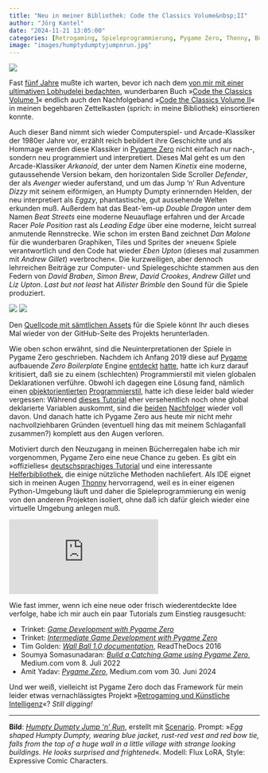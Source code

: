 ```yaml
---
title: "Neu in meiner Bibliothek: Code the Classics Volume&nbsp;II"
author: "Jörg Kantel"
date: "2024-11-21 13:05:00"
categories: [Retrogaming, Spieleprogrammierung, Pygame Zero, Thonny, Bücher]
image: "images/humptydumptyjumpnrun.jpg"
---
```


[![](images/humptydumptyjumpnrun-b.jpg)](https://www.flickr.com/photos/schockwellenreiter/54071240917/)

Fast [fünf Jahre](http://blog.schockwellenreiter.de/2019/12/2019121402.html) mußte ich warten, bevor ich nach dem [von mir mit einer ultimativen Lobhudelei bedachten](http://blog.schockwellenreiter.de/2020/02/2020022601.html), wunderbaren Buch »[Code the Classics Volume 1](https://magpi.raspberrypi.com/books/code-the-classics1)« endlich auch den Nachfolgeband »[Code the Classics Volume II](https://www.raspberrypi.com/news/code-the-classics-volume-ii-from-raspberry-pi-press/)« in meinen begehbaren Zettelkasten (sprich: in meine Bibliothek) einsortieren konnte.

Auch dieser Band nimmt sich wieder Computerspiel- und Arcade-Klassiker der 1980er Jahre vor, erzählt reich bebildert ihre Geschichte und als Hommage werden diese Klassiker in [Pygame Zero](http://cognitiones.kantel-chaos-team.de/multimedia/spieleprogrammierung/pygamezero.html) nicht einfach nur nach-, sondern neu programmiert und interpretiert. Dieses Mal geht es um den Arcade-Klassiker *Arkanoid*, der unter dem Namen *Kinetix* eine moderne, gutaussehende Version bekam, den horizontalen Side Scroller *Defender*, der als *Avenger* wieder auferstand, und um das Jump 'n' Run Adventure *Dizzy* mit seinem eiförmigen, an Humpty Dumpty erinnernden Helden, der neu interpretiert als *Eggzy*, phantastische, gut aussehende Welten erkunden muß. Außerdem hat das Beat-'em-up *Double Dragon* unter dem Namen *Beat Streets* eine moderne Neuauflage erfahren und der Arcade Racer *Pole Position* rast als *Leading Edge* über eine moderne, leicht surreal anmutende Rennstrecke. Wie schon im ersten Band zeichnet *Dan Malone* für die wunderbaren Graphiken, Tiles und Sprites der »neuen« Spiele verantwortlich und den Code hat wieder *Eben Upton* (dieses mal zusammen mit *Andrew Gillet*) »verbrochen«. Die kurzweiligen, aber dennoch lehrreichen Beiträge zur Computer- und Spielegeschichte stammen aus den Federn von *David Braben*, *Simon Brew*, *David Crookes*, *Andrew Gillet* und *Liz Upton*. *Last but not least* hat *Allister Brimble* den Sound für die Spiele produziert.

[![](images/codetheclassics1.jpg)](https://magpi.raspberrypi.com/books/code-the-classics1)&nbsp;[![](images/codetheclassics2.jpg)](https://www.raspberrypi.com/news/code-the-classics-volume-ii-from-raspberry-pi-press/)

Den [Quellcode mit sämtlichen Assets](https://github.com/raspberrypipress/Code-the-Classics-Vol2) für die Spiele könnt Ihr auch dieses Mal wieder von der GitHub-Seite des Projekts herunterladen.

Wie oben schon erwähnt, sind die Neuinterpretationen der Spiele in Pygame Zero geschrieben. Nachdem ich Anfang 2019 diese auf [Pygame](http://cognitiones.kantel-chaos-team.de/multimedia/spieleprogrammierung/pygame.html) aufbauende *Zero Boilerplate* Engine [entdeckt](http://blog.schockwellenreiter.de/2019/03/2019031703.html) [hatte](http://blog.schockwellenreiter.de/2019/03/2019031803.html), hatte ich kurz darauf kritisiert, daß sie zu einem (schlechten) Programmierstil mit vielen globalen Deklarationen verführe. Obwohl ich dagegen eine Lösung fand, nämlich einen [objektorientierten](http://blog.schockwellenreiter.de/2019/06/2019062701.html) [Programmierstil](http://blog.schockwellenreiter.de/2019/07/2019070102.html), hatte ich diese leider bald wieder vergessen: Während [dieses Tutorial](http://blog.schockwellenreiter.de/2019/07/2019072202.html) eher versehentlich noch ohne global deklarierte Variablen auskommt, sind die [beiden](http://blog.schockwellenreiter.de/2019/07/2019072402.html) [Nachfolger](http://blog.schockwellenreiter.de/2019/08/2019080701.html) wieder voll davon. Und danach hatte ich Pygame Zero aus heute mir nicht mehr nachvollziehbaren Gründen (eventuell hing das mit meinem Schlaganfall zusammen?) komplett aus den Augen verloren.

Motiviert durch den Neuzugang in meinen Bücherregalen habe ich mir vorgenommen, Pygame Zero eine neue Chance zu geben. Es gibt ein »offizielles« [deutschsprachiges Tutorial](https://pygame-zero.readthedocs.io/de/latest/index.html) und eine interessante [Helferbibliothek](https://www.aposteriori.com.sg/pygame-zero-helper/), die einige nützliche Methoden nachliefert. Als IDE eignet sich in meinen Augen [Thonny](http://cognitiones.kantel-chaos-team.de/programmierung/python/thonny.html) hervorragend, weil es in einer eigenen Python-Umgebung läuft und daher die Spieleprogrammierung ein wenig von den anderen Projekten isoliert, ohne daß ich dafür gleich wieder eine virtuelle Umgebung anlegen muß.

<iframe class="if16_9" src="https://www.youtube.com/embed/C06S7gf-LpU?si=6z71L2JzGcIWJnhj" title="YouTube video player" frameborder="0" allow="accelerometer; autoplay; clipboard-write; encrypted-media; gyroscope; picture-in-picture; web-share" referrerpolicy="strict-origin-when-cross-origin" allowfullscreen></iframe>

Wie fast immer, wenn ich eine neue oder frisch wiederentdeckte Idee verfolge, habe ich mir auch ein paar Tutorials zum Einstieg rausgesucht:

- Trinket: *[Game Development with Pygame Zero](https://aposteriori.trinket.io/game-development-with-pygame-zero#/intro-to-pygame-zero/intro-and-installation)*
- Trinket: *[Intermediate Game Development with Pygame Zero](https://aposteriori.trinket.io/intermediate-game-development-with-pygame-zero#/introductions/before-you-begin)*
- Tim Golden: *[Wall Ball 1.0 documentation](https://wall-ball.readthedocs.io/en/latest/index.html)*, ReadTheDocs 2016
- Soumya Somasunadaran: *[Build a Catching Game using Pygame Zero](https://medium.com/@soumyas567/build-a-catching-game-using-pygame-zero-7c7ade93cbbd)*, Medium.com vom 8. Juli 2022
- Amit Yadav: *[Pygame Zero](https://medium.com/@amit25173/pygame-zero-beb3fd66e34e)*, Medium.com vom 30. Juni 2024

Und wer weiß, vielleicht ist Pygame Zero doch das Framework für mein leider etwas vernachlässigtes Projekt »[Retrogaming und Künstliche Intelligenz](https://kantel.github.io/posts/2023120301_retrogaming_ki/)«? *Still digging!*

---

**Bild**: *[Humpty Dumpty Jump 'n' Run](https://www.flickr.com/photos/schockwellenreiter/54071240917/)*, erstellt mit [Scenario](http://cognitiones.kantel-chaos-team.de/technikgeschichte/rechnerundnetze/scenario.html). Prompt: »*Egg shaped Humpty Dumpty, wearing blue jacket, rust-red vest and red bow tie, falls from the top of a huge wall  in a little village with strange looking buildings. He looks surprised and frightened*«. Modell: Flux LoRA, Style: Expressive Comic Characters.